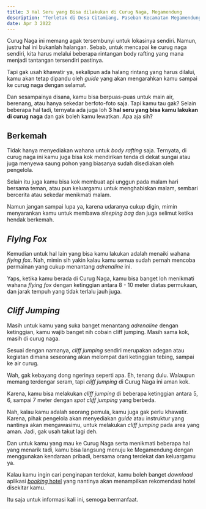 ```yaml
---
title: 3 Hal Seru yang Bisa dilakukan di Curug Naga, Megamendung
description: "Terletak di Desa Citamiang, Paseban Kecamatan Megamendung, Bogor, Curug Naga menjadi tempat wisata air yang cukup banyak disambangi oleh para wisatawan domestik, untuk sekedar bermain air dan juga me-relaksasikan diri."
date: Apr 3 2022
---
```


Curug Naga ini memang agak tersembunyi untuk lokasinya sendiri. Namun, justru hal ini bukanlah halangan. Sebab, untuk mencapai ke curug naga sendiri, kita harus melalui beberapa rintangan body rafting yang mana menjadi tantangan tersendiri pastinya.

Tapi gak usah khawatir ya, sekalipun ada halang rintang yang harus dilalui, kamu akan tetap dipandu oleh _guide_ yang akan mengarahkan kamu sampai ke curug naga dengan selamat.

Dan sesampainya disana, kamu bisa berpuas-puas untuk main air, berenang, atau hanya sekedar berfoto-foto saja.
Tapi kamu tau gak? Selain beberapa hal tadi, ternyata ada juga loh **3 hal seru yang bisa kamu lakukan di curug naga** dan gak boleh kamu lewatkan. Apa aja sih?

## Berkemah
Tidak hanya menyediakan wahana untuk _body rafting_ saja. Ternyata, di curug naga ini kamu juga bisa kok mendirikan tenda di dekat sungai atau juga menyewa saung pohon yang biasanya sudah disediakan oleh pengelola.

Selain itu juga kamu bisa kok membuat api unggun pada malam hari bersama teman, atau pun keluargamu untuk menghabiskan malam, sembari bercerita atau sekedar menikmati malam.

Namun jangan sampai lupa ya, karena udaranya cukup digin, mimin menyarankan kamu untuk membawa _sleeping bag_ dan juga selimut ketika hendak berkemah.

## _Flying Fox_
Kemudian untuk hal lain yang bisa kamu lakukan adalah menaiki wahana _flying fox_. Nah, mimin sih yakin kalau kamu semua sudah pernah mencoba permainan yang cukup menantang _adrenaline_ ini.

Yaps, ketika kamu berada di Curug Naga, kamu bisa banget loh menikmati wahana _flying fox_ dengan ketinggian antara 8 - 10 meter diatas permukaan, dan jarak tempuh yang tidak terlalu jauh juga.

## _Cliff Jumping_
Masih untuk kamu yang suka banget menantang _adrenaline_ dengan ketinggian, kamu wajib banget nih cobain cliff jumping. Masih sama kok, masih di curug naga.

Sesuai dengan namanya, _cliff jumping_ sendiri merupakan adegan atau kegiatan dimana seseorang akan melompat dari ketinggian tebing, sampai ke air curug.

Wah, gak kebayang dong ngerinya seperti apa. Eh, tenang dulu. Walaupun memang terdengar seram, tapi _cliff jumping_ di Curug Naga ini aman kok.

Karena, kamu bisa melakukan _cliff jumping_ di beberapa ketinggian antara 5, 6, sampai 7 meter dengan _spot cliff jumping_ yang berbeda.

Nah, kalau kamu adalah seorang pemula, kamu juga gak perlu khawatir. Karena, pihak pengelola akan menyediakan _guide_ atau instruktur yang nantinya akan mengawasimu, untuk melakukan _cliff jumping_ pada area yang aman. Jadi, gak usah takut lagi deh.

Dan untuk kamu yang mau ke Curug Naga serta menikmati beberapa hal yang menarik tadi, kamu bisa langsung menuju ke Megamendung dengan menggunakan kendaraan pribadi, bersama orang terdekat dan keluargamu ya.

Kalau kamu ingin cari penginapan terdekat, kamu boleh banget _download_ aplikasi [_booking_ hotel](https://bookingtogo.com) yang nantinya akan menampilkan rekomendasi hotel disekitar kamu. 

Itu saja untuk informasi kali ini, semoga bermanfaat.
